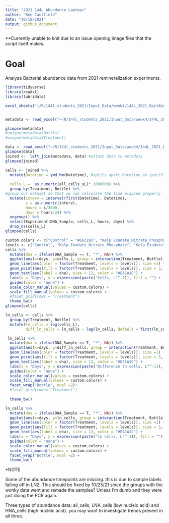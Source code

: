 ```yaml
---
title: "2021 144L Abundance Laptopv"
author: "Ben Caulfield"
date: "10/18/2021"
output: github_document
---
```


**Currently unable to knit due to an issue opening image files that the script itself makes.

# Goal
Analyze Bacterial abundance data from 2021 remineralization experiments.

```r
library(tidyverse)
library(readxl)
library(lubridate)
```

```r
excel_sheets("~/R/144l_students_2021/Input_Data/week4/144L_2021_BactAbund.xlsx")


metadata <- read_excel("~/R/144l_students_2021/Input_Data/week4/144L_2021_BactAbund.xlsx")

glimpse(metadata)
#unique(metadata$Bottle)
#unique(metadata$Treatment)

data <- read_excel("~/R/144l_students_2021/Input_Data/week4/144L_2021_BactAbund.xlsx", sheet = "Data")
glimpse(data)
joined <-  left_join(metadata, data) #attach data to metadata
glimpse(joined)

```

```r
cells <- joined %>%
  mutate(Datetime = ymd_hm(Datetime), #splits apart Datetime as specified
  
  cells_L =  as.numeric(all_cells_uL)* 1000000) %>%
  group_by(Treatment, Bottle) %>%
#group our dataset so that we can calculate the time elapsed properly 
  mutate(interv = interval(first(Datetime), Datetime), 
         s = as.numeric(interv), 
         hours = s/3600, 
         days = hours/24) %>%
  ungroup() %>%
  select(Experiment:DNA_Sample, cells_L, hours, days) %>%
  drop_na(cells_L)
glimpse(cells)
```

```r

custom.colors <- c("Control" = "#66c2a5", "Kelp Exudate_Nitrate_Phosphate" = "#fc8d62", "Kelp Exudate" = "#8da0cb", "Glucose_Nitrate_Phosphate" = "#e78ac3")
levels <- c("Control", "Kelp Exudate_Nitrate_Phosphate", "Kelp Exudate", "Glucose_Nitrate_Phosphate")
cells %>%
  mutate(dna = ifelse(DNA_Sample == T, "*", NA)) %>%
  ggplot(aes(x=days, y=cells_L, group = interaction(Treatment, Bottle))) +
  geom_line(aes(color = factor(Treatment, levels = levels)), size =1) +
  geom_point(aes(fill = factor(Treatment, levels = levels)), size = 3, color = "black", shape = 21) + 
  geom_text(aes(label = dna), size = 12, color = "#E41A1C") +
  labs(x = "Days", y = expression(paste("Cells, L"^-1)), fill = "") + 
  guides(color = "none") + 
  scale_color_manual(values = custom.colors) +
  scale_fill_manual(values = custom.colors) +
  #facet_grid(rows = "Treatment")
  theme_bw()
glimpse(cells)
```

```r
ln_cells <- cells %>%
  group_by(Treatment, Bottle) %>%
  mutate(ln_cells = log(cells_L), 
         diff_ln_cells = ln_cells - lag(ln_cells, default = first(ln_cells)))
```

```r
 ln_cells %>%
  mutate(dna = ifelse(DNA_Sample == T, "*", NA)) %>%
  ggplot(aes(x=days, y=diff_ln_cells, group = interaction(Treatment, Bottle))) +
  geom_line(aes(color = factor(Treatment, levels = levels)), size =1) +
  geom_point(aes(fill = factor(Treatment, levels = levels)), size = 3, color = "black", shape = 21) + 
  geom_text(aes(label = dna), size = 12, color = "#E41A1C") +
  labs(x = "Days", y = expression(paste("Difference ln cells, L"^-1)), fill = "") + 
  guides(color = "none") + 
  scale_color_manual(values = custom.colors) +
  scale_fill_manual(values = custom.colors) +
  facet_wrap("Bottle", ncol =2)+
  #facet_grid(rows= "Treatment")
  
  theme_bw()
```


```r
ln_cells %>%
  mutate(dna = ifelse(DNA_Sample == T, "*", NA)) %>%
  ggplot(aes(x=days, y=ln_cells, group = interaction(Treatment, Bottle))) +
  geom_line(aes(color = factor(Treatment, levels = levels)), size =1) +
  geom_point(aes(fill = factor(Treatment, levels = levels)), size = 3, color = "black", shape = 21) + 
  geom_text(aes(label = dna), size = 12, color = "#E41A1C") +
  labs(x = "Days", y = expression(paste("ln cells, L"^-1)), fill = "") + 
  guides(color = "none") + 
  scale_color_manual(values = custom.colors) +
  scale_fill_manual(values = custom.colors) +
  facet_wrap("Bottle", ncol =2) +
  theme_bw()
```

*NOTE

Some of the abundance timepoints are missing. this is due to sample labels falling off in LN2. This should be fixed by 10/25/21 since the groups with the wonky data went and remade the samples? Unless I'm dumb and they were just doing the PCR again.

Three types of abundance data: all_cells, LNA_cells (low nucleic acid) and HNA_cells (high nucleic acid). you may want to investigate trends present in all three.

